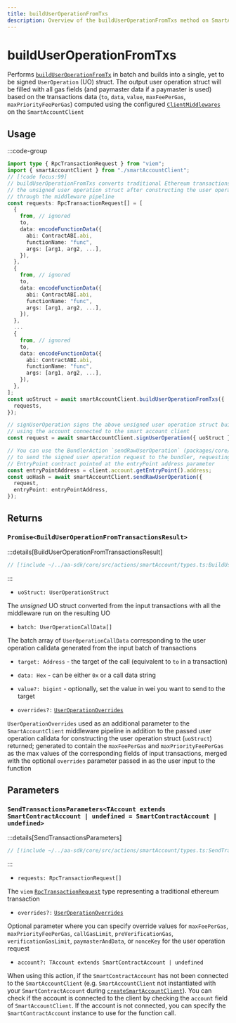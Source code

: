```yaml
---
title: buildUserOperationFromTxs
description: Overview of the buildUserOperationFromTxs method on SmartAccountClient
---
```


# buildUserOperationFromTxs

Performs [`buildUserOperationFromTx`](./buildUserOperationFromTx) in batch and builds into a single, yet to be signed `UserOperation` (UO) struct. The output user operation struct will be filled with all gas fields (and paymaster data if a paymaster is used) based on the transactions data (`to`, `data`, `value`, `maxFeePerGas`, `maxPriorityFeePerGas`) computed using the configured [`ClientMiddlewares`](/packages/aa-core/smart-account-client/middleware/) on the `SmartAccountClient`

## Usage

:::code-group

```ts [example.ts]
import type { RpcTransactionRequest } from "viem";
import { smartAccountClient } from "./smartAccountClient";
// [!code focus:99]
// buildUserOperationFromTxs converts traditional Ethereum transactions in batch and returns
// the unsigned user operation struct after constructing the user operation struct
// through the middleware pipeline
const requests: RpcTransactionRequest[] = [
  {
    from, // ignored
    to,
    data: encodeFunctionData({
      abi: ContractABI.abi,
      functionName: "func",
      args: [arg1, arg2, ...],
    }),
  },
  {
    from, // ignored
    to,
    data: encodeFunctionData({
      abi: ContractABI.abi,
      functionName: "func",
      args: [arg1, arg2, ...],
    }),
  },
  ...
  {
    from, // ignored
    to,
    data: encodeFunctionData({
      abi: ContractABI.abi,
      functionName: "func",
      args: [arg1, arg2, ...],
    }),
  },
];
const uoStruct = await smartAccountClient.buildUserOperationFromTxs({
  requests,
});

// signUserOperation signs the above unsigned user operation struct built
// using the account connected to the smart account client
const request = await smartAccountClient.signUserOperation({ uoStruct });

// You can use the BundlerAction `sendRawUserOperation` (packages/core/src/actions/bundler/sendRawUserOperation.ts)
// to send the signed user operation request to the bundler, requesting the bundler to send the signed uo to the
// EntryPoint contract pointed at the entryPoint address parameter
const entryPointAddress = client.account.getEntryPoint().address;
const uoHash = await smartAccountClient.sendRawUserOperation({
  request,
  entryPoint: entryPointAddress,
});
```

## Returns

### `Promise<BuildUserOperationFromTransactionsResult>`

:::details[BuildUserOperationFromTransactionsResult]

```ts
// [!include ~/../aa-sdk/core/src/actions/smartAccount/types.ts:BuildUserOperationFromTransactionsResult]
```

:::

- `uoStruct: UserOperationStruct`

The _unsigned_ UO struct converted from the input transactions with all the middleware run on the resulting UO

- `batch: UserOperationCallData[]`

The batch array of `UserOperationCallData` corresponding to the user operation calldata generated from the input batch of transactions

- `target: Address` - the target of the call (equivalent to `to` in a transaction)
- `data: Hex` - can be either `0x` or a call data string
- `value?: bigint` - optionally, set the value in wei you want to send to the target

- `overrides?:` [`UserOperationOverrides`](/packages/aa-core/smart-account-client/types/userOperationOverrides)

`UserOperationOverrides` used as an additional parameter to the `SmartAccountClient` middleware pipeline in addition to the passed user operation calldata for constructing the user operation struct (`uoStruct`) returned; generated to contain the `maxFeePerGas` and `maxPriorityFeePerGas` as the max values of the corresponding fields of input transactions, merged with the optional `overrides` parameter passed in as the user input to the function

## Parameters

### `SendTransactionsParameters<TAccount extends SmartContractAccount | undefined = SmartContractAccount | undefined>`

:::details[SendTransactionsParameters]

```ts
// [!include ~/../aa-sdk/core/src/actions/smartAccount/types.ts:SendTransactionsParameters]
```

:::

- `requests: RpcTransactionRequest[]`

The `viem` [`RpcTransactionRequest`](https://viem.sh/docs/glossary/types#transactionrequest) type representing a traditional ethereum transaction

- `overrides?:` [`UserOperationOverrides`](/resources/types#useroperationoverrides)

Optional parameter where you can specify override values for `maxFeePerGas`, `maxPriorityFeePerGas`, `callGasLimit`, `preVerificationGas`, `verificationGasLimit`, `paymasterAndData`, or `nonceKey` for the user operation request

- `account?: TAccount extends SmartContractAccount | undefined`

When using this action, if the `SmartContractAccount` has not been connected to the `SmartAccountClient` (e.g. `SmartAccountClient` not instantiated with your `SmartContractAccount` during [`createSmartAccountClient`](/packages/aa-core/smart-account-client/)). You can check if the account is connected to the client by checking the `account` field of `SmartAccountClient`. If the account is not connected, you can specify the `SmartContractAccount` instance to use for the function call.
